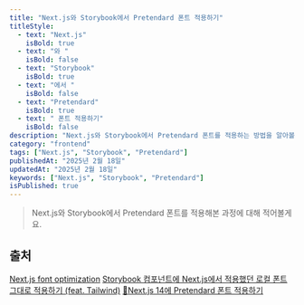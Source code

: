 ```yaml
---
title: "Next.js와 Storybook에서 Pretendard 폰트 적용하기"
titleStyle:
  - text: "Next.js"
    isBold: true
  - text: "와 "
    isBold: false
  - text: "Storybook"
    isBold: true
  - text: "에서 "
    isBold: false
  - text: "Pretendard"
    isBold: true
  - text: " 폰트 적용하기"
    isBold: false
description: "Next.js와 Storybook에서 Pretendard 폰트를 적용하는 방법을 알아볼게요."
category: "frontend"
tags: ["Next.js", "Storybook", "Pretendard"]
publishedAt: "2025년 2월 18일"
updatedAt: "2025년 2월 18일"
keywords: ["Next.js", "Storybook", "Pretendard"]
isPublished: true
---
```


> Next.js와 Storybook에서 Pretendard 폰트를 적용해본 과정에 대해 적어볼게요.

## 출처

[Next.js font optimization](https://storybook.js.org/docs/get-started/frameworks/nextjs#nextjs-font-optimization)
[Storybook 컴포넌트에 Next.js에서 적용했던 로컬 폰트 그대로 적용하기 (feat. Tailwind)](https://www.itsmo.dev/storybook-font/)
[🧱Next.js 14에 Pretendard 폰트 적용하기](https://dev.to/algoorgoal/nextjs-tailwindcsse-pretendard-ponteu-jeogyonghagi-1g87)

